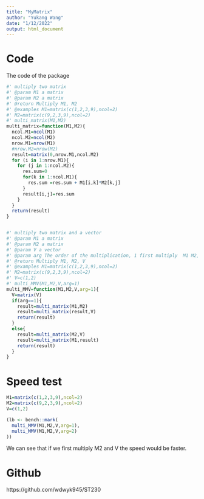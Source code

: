 ```yaml
---
title: "MyMatrix"
author: "Yukang Wang"
date: "1/12/2022"
output: html_document
---
```

# Code
The code of the package
```r
#' multiply two matrix
#' @param M1 a matrix
#' @param M2 a matrix
#' @return Multiply M1, M2
#' @examples M1=matrix(c(1,2,3,9),ncol=2)
#' M2=matrix(c(9,2,3,9),ncol=2)
#' multi_matrix(M1,M2)
multi_matrix=function(M1,M2){
  ncol.M1=ncol(M1)
  ncol.M2=ncol(M2)
  nrow.M1=nrow(M1)
  #nrow.M2=nrow(M2)
  result=matrix(0,nrow.M1,ncol.M2)
  for (i in 1:nrow.M1){
    for (j in 1:ncol.M2){
      res.sum=0
      for(k in 1:ncol.M1){
        res.sum =res.sum + M1[i,k]*M2[k,j]
      }
      result[i,j]=res.sum
    }
  }
  return(result)
}


#' multiply two matrix and a vector
#' @param M1 a matrix
#' @param M2 a matrix
#' @param V a vector
#' @param arg The order of the multiplication, 1 first multiply  M1 M2, 2 first multiply M2 V
#' @return Multiply M1, M2, V
#' @examples M1=matrix(c(1,2,3,9),ncol=2)
#' M2=matrix(c(9,2,3,9),ncol=2)
#' V=c(1,2)
#' multi_MMV(M1,M2,V,arg=1)
multi_MMV=function(M1,M2,V,arg=1){
  V=matrix(V)
  if(arg==1){
    result=multi_matrix(M1,M2)
    result=multi_matrix(result,V)
    return(result)
  }
  else{
    result=multi_matrix(M2,V)
    result=multi_matrix(M1,result)
    return(result)
  }
}
```

# Speed test
```r

M1=matrix(c(1,2,3,9),ncol=2)
M2=matrix(c(9,2,3,9),ncol=2)
V=c(1,2)

(lb <- bench::mark(
  multi_MMV(M1,M2,V,arg=1),
  multi_MMV(M1,M2,V,arg=2)
))
```
We can see that if we first multiply M2 and V the speed would be faster.

# Github
https://github.com/wdwyk945/ST230



